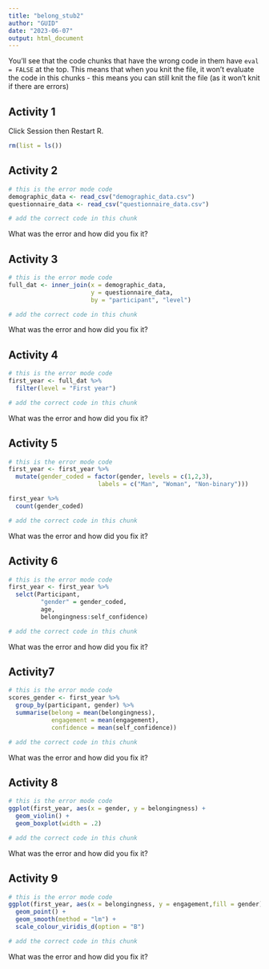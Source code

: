 ```yaml
---
title: "belong_stub2"
author: "GUID"
date: "2023-06-07"
output: html_document
---
```


You'll see that the code chunks that have the wrong code in them have `eval = FALSE` at the top. This means that when you knit the file, it won't evaluate the code in this chunks - this means you can still knit the file (as it won't knit if there are errors)

## Activity 1

Click Session then Restart R.

```r
rm(list = ls())
```


## Activity 2

```r
# this is the error mode code
demographic_data <- read_csv("demographic_data.csv")
questionnaire_data <- read_csv("questionnaire_data.csv")
```

```r
# add the correct code in this chunk


```

What was the error and how did you fix it?


## Activity 3

```r
# this is the error mode code
full_dat <- inner_join(x = demographic_data,
                       y = questionnaire_data, 
                       by = "participant", "level")
```

```r
# add the correct code in this chunk


```

What was the error and how did you fix it?

## Activity 4

```r
# this is the error mode code
first_year <- full_dat %>%
  filter(level = "First year")
```

```r
# add the correct code in this chunk


```

What was the error and how did you fix it?

## Activity 5

```r
# this is the error mode code
first_year <- first_year %>%
  mutate(gender_coded = factor(gender, levels = c(1,2,3),
                         labels = c("Man", "Woman", "Non-binary")))

first_year %>%
  count(gender_coded)
```

```r
# add the correct code in this chunk


```

What was the error and how did you fix it?


## Activity 6

```r
# this is the error mode code
first_year <- first_year %>%
  selct(Participant, 
         "gender" = gender_coded,
         age,
         belongingness:self_confidence) 
```

```r
# add the correct code in this chunk


```

What was the error and how did you fix it?


## Activity7 

```r
# this is the error mode code
scores_gender <- first_year %>%
  group_by(participant, gender) %>%
  summarise(belong = mean(belongingness),
            engagement = mean(engagement),
            confidence = mean(self_confidence))
```

```r
# add the correct code in this chunk


```

What was the error and how did you fix it?


## Activity 8

```r
# this is the error mode code
ggplot(first_year, aes(x = gender, y = belongingness) +
  geom_violin() +
  geom_boxplot(width = .2) 
```

```r
# add the correct code in this chunk


```

What was the error and how did you fix it?



## Activity 9

```r
# this is the error mode code
ggplot(first_year, aes(x = belongingness, y = engagement,fill = gender)) +
  geom_point() +
  geom_smooth(method = "lm") +
  scale_colour_viridis_d(option = "B")
```

```r
# add the correct code in this chunk


```

What was the error and how did you fix it?



